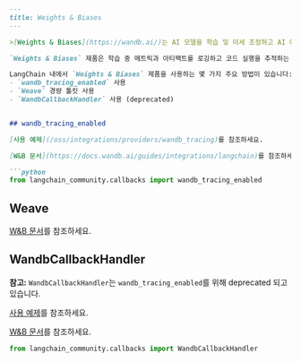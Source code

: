 ```markdown
---
title: Weights & Biases
---

>[Weights & Biases](https://wandb.ai/)는 AI 모델을 학습 및 미세 조정하고 AI 애플리케이션을 개발하기 위한 AI 개발자 플랫폼 제공업체입니다.

`Weights & Biases` 제품은 학습 중 메트릭과 아티팩트를 로깅하고 코드 실행을 추적하는 데 사용할 수 있습니다.

LangChain 내에서 `Weights & Biases` 제품을 사용하는 몇 가지 주요 방법이 있습니다:
- `wandb_tracing_enabled` 사용
- `Weave` 경량 툴킷 사용
- `WandbCallbackHandler` 사용 (deprecated)


## wandb_tracing_enabled

[사용 예제](/oss/integrations/providers/wandb_tracing)를 참조하세요.

[W&B 문서](https://docs.wandb.ai/guides/integrations/langchain)를 참조하세요.

```python
from langchain_community.callbacks import wandb_tracing_enabled
```

## Weave

[W&B 문서](https://weave-docs.wandb.ai/guides/integrations/langchain)를 참조하세요.


## WandbCallbackHandler

**참고:** `WandbCallbackHandler`는 `wandb_tracing_enabled`를 위해 deprecated 되고 있습니다.

[사용 예제](/oss/integrations/providers/wandb_tracking)를 참조하세요.

[W&B 문서](https://docs.wandb.ai/guides/integrations/langchain)를 참조하세요.

```python
from langchain_community.callbacks import WandbCallbackHandler
```
```